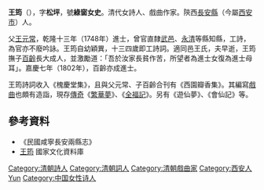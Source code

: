 '''王筠'''（{{bd|1749年||1819年||Wang王}}），字'''松坪'''，號'''綠窗女史'''。清代女詩人、戲曲作家。陝西[[長安縣|長安縣]]（今屬[[西安市|西安市]]）人。

父[[王元常|王元常]]，乾隆十三年（1748年）進士，曾官直隸[[武邑|武邑]]、[[永清|永清]]等縣知縣，工詩，為官亦不廢吟詠。王筠自幼穎異，十三四歲即工詩詞。適同邑王氏，夫早逝，王筠撫子[[王百齡|百齡]]長大成人，並激勵道：「吾於汝家長貧作苦，所望者為進士女復為進士母耳」。嘉慶七年（1802年），百齡亦成進士。

王筠詩詞收入《槐慶堂集》，且與父元常、子百齡合刊有《西園瓣香集》。其編寫[[戲曲|戲曲]]也頗有造詣，現存[[傳奇|傳奇]]《[[繁華夢|繁華夢]]》、《[[全福記|全福記]]》。另有《遊仙夢》、《會仙記》等。

==參考資料==
*《民國咸寧長安兩縣志》
*[http://nrch.cca.gov.tw/ccahome/word/word_meta.jsp?xml_id=0001652757&collectionname=%E5%B4%91%E6%9B%B2%E8%BE%AD%E5%85%B8 王筠]{{dead link|date=2018年3月 |bot=InternetArchiveBot |fix-attempted=yes }} 國家文化資料庫

{{Authority control}}
[[Category:清朝詩人|Category:清朝詩人]]
[[Category:清朝詞人|Category:清朝詞人]]
[[Category:清朝戲曲家|Category:清朝戲曲家]]
[[Category:西安人|Category:西安人]]
[[Category:王姓|Yun]]
[[Category:中国女性诗人|Category:中国女性诗人]]
